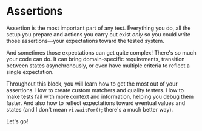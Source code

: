 # Assertions

Assertion is the most important part of any test. Everything you do, all the setup you prepare and actions you carry out exist _only_ so you could write those assertions—your expectations toward the tested system.

And sometimes those expectations can get quite complex! There's so much your code can do. It can bring domain-specific requirements, transition between states asynchronously, or even have multiple criteria to reflect a single expectation.

Throughout this block, you will learn how to get the most out of your assertions. How to create custom matchers and quality testers. How to make tests fail with more context and information, helping you debug them faster. And also how to reflect expectations toward eventual values and states (and I don't mean `vi.waitFor()`; there's a much better way).

Let's go!
